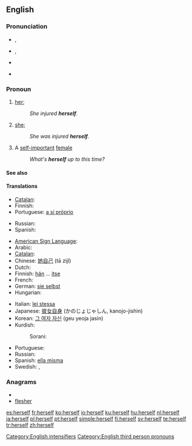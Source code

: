 ==English==

{{rank|passed|true|friend|293|herself|year|dear|high}}

===Pronunciation===
* {{a|RP}} {{IPA|/hɜːˈsɛlf/}}, {{SAMPA|/h3:"sElf/}}
* {{a|GenAm}} {{IPA|/hɝˈsɛlf/}}, {{SAMPA|/h3`s"Elf/}}
* {{audio|en-us-herself.ogg|Audio (US)}}
*: {{rhymes|ɛlf}}
* {{hyphenation|her|self}}

===Pronoun===
{{en-pron|desc=the third person singular, feminine, personal pronoun|the reflexive form of|she|masculine|himself|neuter|itself|gender-irrelevant|xyrself|plural|themselves}}

# {{reflexive}} [[her]]; {{non-gloss definition|the female object of a verb or preposition that also appears as the subject}}
#: ''She injured '''herself'''.''
# {{context|emphatic}} [[she]]; {{non-gloss definition|an intensive repetition of the female subject, often used to indicate the exclusiveness of that person as the only satisfier of the predicate}}
#: ''She was injured '''herself'''.''
# {{slang}} A [[self-important]] [[female]]
#: ''What's '''herself''' up to this time?''

====See also====
{{English reflexive pronouns}}

====Translations====
{{trans-top|(reflexive object) her}}
* [[Catalan]]: {{t-|ca|es}}
* Finnish: {{t-|fi|itsensä}}
* Portuguese: [[a si próprio]]
{{trans-mid}}
* Russian: {{t+|ru|себя|tr=sebjá}}
* Spanish: {{t+|es|se}}
{{trans-bottom}}

{{trans-top|(as intensifier) she}}
* [[American Sign Language]]: {{tø|ase|A@Chesthigh SmallFrontandback|xs=American Sign Language}}
* Arabic: {{Arab|[[نفسها]]}} {{IPAchar|(nafsúha)}}
* [[Catalan]]: {{t-|ca|mateix|alt=mateixa}}
* Chinese: [[她自己]] (tā zìjǐ)
* Dutch: {{t+|nl|zijzelf}}
* Finnish: [[hän]] ... [[itse]]
* French: {{t+|fr|elle-même}}
* German: [[sie selbst]]
* Hungarian: {{t+|hu|maga}}
{{trans-mid}}
* Italian: [[lei stessa]]
* Japanese: [[彼女自身]] (かのじょじゃしん, kanojo-jishin)
* Korean: [[그 여자 자신]] (geu yeoja jasin)
* Kurdish:
*: Sorani: {{t|ku|خۆی|tr=xoi|sc=ku-Arab}}
* Portuguese: {{t+|pt|ela mesma}}
* Russian: {{t-|ru|сама|tr=samá}}
* Spanish: [[ella misma]]
* Swedish: {{t+|sv|sig}}, {{t-|sv|sig själv}}
{{trans-bottom}}

===Anagrams===
* {{alphagram|eefhlrs}}
* [[flesher#English|flesher]]

[[Category:English intensifiers]]
[[Category:English third person pronouns]]

[[es:herself]]
[[fr:herself]]
[[ko:herself]]
[[io:herself]]
[[ku:herself]]
[[hu:herself]]
[[nl:herself]]
[[ja:herself]]
[[pl:herself]]
[[pt:herself]]
[[simple:herself]]
[[fi:herself]]
[[sv:herself]]
[[te:herself]]
[[tr:herself]]
[[zh:herself]]